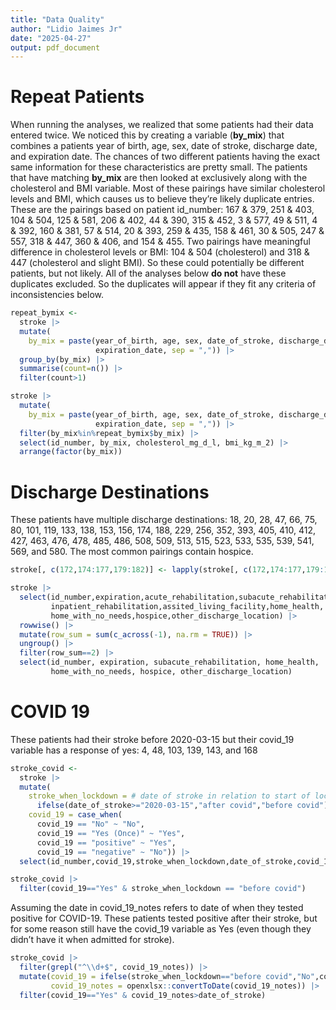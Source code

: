 ```yaml
---
title: "Data Quality"
author: "Lidio Jaimes Jr"
date: "2025-04-27"
output: pdf_document
---
```

# Repeat Patients

When running the analyses, we realized that some patients had their data entered twice. We noticed this by creating a variable (**by_mix**) that combines a patients year of birth, age, sex, date of stroke, discharge date, and expiration date. The chances of two different patients having the exact same information for these characteristics are pretty small. The patients that have matching **by_mix** are then looked at exclusively along with the cholesterol and BMI variable. Most of these pairings have similar cholesterol levels and BMI, which causes us to believe they're likely duplicate entries. These are the pairings based on patient id_number: 167 & 379, 251 & 403, 104 & 504, 125 & 581, 206 & 402, 44 & 390, 315 & 452, 3 & 577, 49 & 511, 4 & 392, 160 & 381, 57 & 514, 20 & 393, 259 & 435, 158 & 461, 30 & 505, 247 & 557, 318 & 447, 360 & 406, and 154 & 455. Two pairings have meaningful difference in cholesterol levels or BMI: 104 & 504 (cholesterol) and 318 & 447 (cholesterol and slight BMI). So these could potentially be different patients, but not likely. All of the analyses below **do not** have these duplicates excluded. So the duplicates will appear if they fit any criteria of inconsistencies below. 

```r
repeat_bymix <- 
  stroke |> 
  mutate(
    by_mix = paste(year_of_birth, age, sex, date_of_stroke, discharge_date,
                   expiration_date, sep = ",")) |> 
  group_by(by_mix) |> 
  summarise(count=n()) |> 
  filter(count>1)

stroke |> 
  mutate(
    by_mix = paste(year_of_birth, age, sex, date_of_stroke, discharge_date,
                   expiration_date, sep = ",")) |> 
  filter(by_mix%in%repeat_bymix$by_mix) |> 
  select(id_number, by_mix, cholesterol_mg_d_l, bmi_kg_m_2) |> 
  arrange(factor(by_mix))
```

# Discharge Destinations

These patients have multiple discharge destinations: 18, 20, 28, 47, 66, 75, 80, 101, 119, 133, 138, 153, 156, 174, 188, 229, 256, 352, 393, 405, 410, 412, 427, 463, 476, 478, 485, 486, 508, 509, 513, 515, 523, 533, 535, 539, 541, 569, and 580. The most common pairings contain hospice.  

```r
stroke[, c(172,174:177,179:182)] <- lapply(stroke[, c(172,174:177,179:182)], as.numeric)

stroke |> 
  select(id_number,expiration,acute_rehabilitation,subacute_rehabilitation,
         inpatient_rehabilitation,assited_living_facility,home_health,
         home_with_no_needs,hospice,other_discharge_location) |> 
  rowwise() |> 
  mutate(row_sum = sum(c_across(-1), na.rm = TRUE)) |> 
  ungroup() |> 
  filter(row_sum==2) |> 
  select(id_number, expiration, subacute_rehabilitation, home_health, 
         home_with_no_needs, hospice, other_discharge_location)
```

# COVID 19

These patients had their stroke before 2020-03-15 but their covid_19 variable has a response of yes: 4, 48, 103, 139, 143, and 168
```r
stroke_covid <- 
  stroke |>
  mutate(
    stroke_when_lockdown = # date of stroke in relation to start of lockdown 2020-03-15
      ifelse(date_of_stroke>="2020-03-15","after covid","before covid"),
    covid_19 = case_when(
      covid_19 == "No" ~ "No",
      covid_19 == "Yes (Once)" ~ "Yes",
      covid_19 == "positive" ~ "Yes",
      covid_19 == "negative" ~ "No")) |> 
  select(id_number,covid_19,stroke_when_lockdown,date_of_stroke,covid_19_notes)

stroke_covid |> 
  filter(covid_19=="Yes" & stroke_when_lockdown == "before covid")
```

Assuming the date in covid_19_notes refers to date of when they tested positive for COVID-19. These patients tested positive after their stroke, but for some reason still have the covid_19 variable as Yes (even though they didn't have it when admitted for stroke). 

```r
stroke_covid |> 
  filter(grepl("^\\d+$", covid_19_notes)) |> 
  mutate(covid_19 = ifelse(stroke_when_lockdown=="before covid","No",covid_19), # corrected error from above
         covid_19_notes = openxlsx::convertToDate(covid_19_notes)) |> 
  filter(covid_19=="Yes" & covid_19_notes>date_of_stroke)
```



